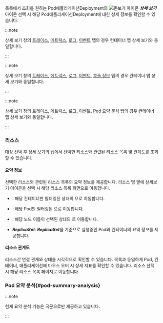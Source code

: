 목록에서 조회를 원하는 <InDoc pages="resource-pod-list">Pod</InDoc><InDoc pages="resource-application-list">애플리케이션</InDoc><InDoc pages="deployment-list">Deployment</InDoc>의 ![돋보기 아이콘](/img/ic-search.svg) ***상세 보기*** 아이콘 선택 시 해당 <InDoc pages="resource-pod-list">Pod</InDoc><InDoc pages="resource-application-list">애플리케이션</InDoc><InDoc pages="deployment-list">Deployment</InDoc>에 대한 상세 정보를 확인할 수 있습니다.

<InDoc pages="resource-pod-list">

<ImgLang img='k8s-pod-list-detail.png' desc='Pod 목록 상세 ' />

</InDoc>

<InDoc pages="resource-application-list">

<ImgLang img='k8s-app-list-detail.png' desc='Pod 목록 상세 ' />

</InDoc>

<InDoc pages="deployment-list">

<ImgLang img='k8s-deployment-list-detail.png' desc='deployment 목록 상세 ' />

</InDoc>

<Xclude pages="resource-application-list,resource-pod-list">

:::note 

상세 보기 창의 [트레이스](container-map-trace), [메트릭스](container-map-metrics), [로그](container-map-log), [이벤트](container-map-event) 탭의 경우 컨테이너 맵 상세 보기와 동일합니다.

:::

</Xclude>

<InDoc pages="resource-application-list">

:::note 

상세 보기 창의 [트레이스](container-map-trace), [메트릭스](container-map-metrics), [로그](container-map-log), [이벤트](container-map-event), [호출 정보](container-map-call-information) 탭의 경우 컨테이너 맵 상세 보기와 동일합니다.

:::

</InDoc>

<InDoc pages="resource-pod-list">

:::note 

상세 보기 창의 [트레이스](container-map-trace), [메트릭스](container-map-metrics), [로그](container-map-log), [이벤트](container-map-event), [Pod 요약 분석](container-map-target-info#pod-summary-analysis) 탭의 경우 컨테이너 맵 상세 보기와 동일합니다.

:::

</InDoc>

### 리소스 

대상 선택 후 상세 보기의 <Cmdname sid="resource" className="uitext" /> 탭에서 선택한 리소스와 관련된 리소스 목록 및 관계도를 조회할 수 있습니다. 

#### 요약 정보

선택한 리소스와 관련된 리소스 목록의 요약 정보를 제공합니다. 리소스 명 옆에 상세보기 아이콘을 선택 시 해당 리소스 목록 화면으로 이동합니다. 

* <Cmdname sid="container" className="uitext" />: 해당 컨테이너만 필터링된 상태의 <Cmdname sid="container_list" className="uitext" />으로 이동합니다. 

* <Cmdname sid="podName" className="uitext" />: 해당 Pod만 필터링된 <Cmdname sid="podList" className="uitext" />으로 이동합니다. 

* <Cmdname sid="node" className="uitext" />: 해당 노드 이름이 선택된 상태의 <Cmdname sid="node_detail" className="uitext" />로 이동합니다. 

* ***ReplicaSet***: ***ReplicaSet***을 기준으로 실행중인 Pod와 컨테이너의 요약 정보를 제공합니다.

#### 리소스 관계도 

리소스간 연결 관계와 상태를 시각적으로 확인할 수 있습니다. 목록과 동일하게 Pod, 컨테이너, 애플리케이션에 마우스 오버 시 상세 지표를 확인할 수 있습니다. 리소스 선택 시 해당 리소스 목록 페이지로 이동합니다.

<InDoc pages="resource-pod-list">

### Pod 요약 분석{#pod-summary-analysis}


<PodSummary />

:::note 

현재 요약 분석 기능은 국문으로만 제공하고 있습니다. 

:::

</InDoc>